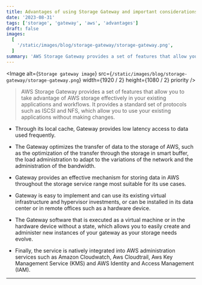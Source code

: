 ```yaml
---
title: Advantages of using Storage Gateway and important considerations
date: '2023-08-31'
tags: ['storage', 'gateway', 'aws', 'advantages']
draft: false
images:
  [
    '/static/images/blog/storage-gateway/storage-gateway.png',
  ]
summary: 'AWS Storage Gateway provides a set of features that allow you to take advantage of AWS storage effectively...'
---
```


<Image
  alt={`Storage gateway image`}
  src={`/static/images/blog/storage-gateway/storage-gateway.png`}
  width={1920 / 2}
  height={1080 / 2}
  priority
/>

>AWS Storage Gateway provides a set of features that allow you to take advantage of AWS storage effectively in your existing applications and workflows. It provides a standard set of protocols such as ISCSI and NFS, which allow you to use your existing applications without making changes.

- Through its local cache, Gateway provides low latency access to data used frequently.

- The Gateway optimizes the transfer of data to the storage of AWS, such as the optimization of the transfer through the storage in smart buffer, the load administration to adapt to the variations of the network and the administration of the bandwidth.

- Gateway provides an effective mechanism for storing data in AWS throughout the storage service range most suitable for its use cases.

- Gateway is easy to implement and can use its existing virtual infrastructure and hypervisor investments, or can be installed in its data center or in remote offices such as a hardware device.

- The Gateway software that is executed as a virtual machine or in the hardware device without a state, which allows you to easily create and administer new instances of your gateway as your storage needs evolve.

- Finally, the service is natively integrated into AWS administration services such as Amazon Cloudwatch, Aws Cloudtrail, Aws Key Management Service (KMS) and AWS Identity and Access Management (IAM).

---
